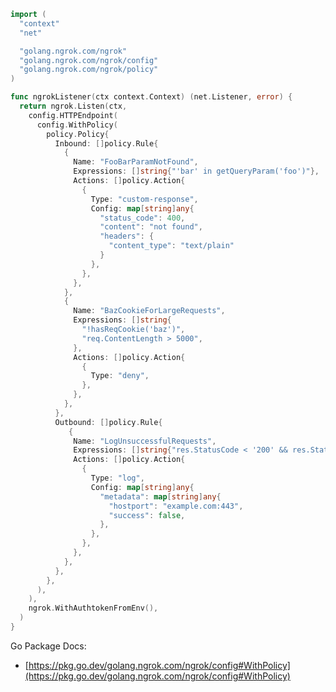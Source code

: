 ```go
import (
  "context"
  "net"

  "golang.ngrok.com/ngrok"
  "golang.ngrok.com/ngrok/config"
  "golang.ngrok.com/ngrok/policy"
)

func ngrokListener(ctx context.Context) (net.Listener, error) {
  return ngrok.Listen(ctx,
    config.HTTPEndpoint(
      config.WithPolicy(
        policy.Policy{
          Inbound: []policy.Rule{
            {
              Name: "FooBarParamNotFound",
              Expressions: []string{"'bar' in getQueryParam('foo')"},
              Actions: []policy.Action{
                {
                  Type: "custom-response",
                  Config: map[string]any{
                    "status_code": 400,
                    "content": "not found",
                    "headers": {
                      "content_type": "text/plain"
                    }
                  },
                },
              },
            },
            {
              Name: "BazCookieForLargeRequests",
              Expressions: []string{
                "!hasReqCookie('baz')",
                "req.ContentLength > 5000",
              },
              Actions: []policy.Action{
                {
                  Type: "deny",
                },
              },
            },
          },
          Outbound: []policy.Rule{
             {
              Name: "LogUnsuccessfulRequests",
              Expressions: []string{"res.StatusCode < '200' && res.StatusCode >= '300'"},
              Actions: []policy.Action{
                {
                  Type: "log",
                  Config: map[string]any{
                    "metadata": map[string]any{
                      "hostport": "example.com:443",
                      "success": false,
                    },
                  },
                },
              },
            },
          },
        },
      ),
    ),
    ngrok.WithAuthtokenFromEnv(),
  )
}
```

Go Package Docs:

- [https://pkg.go.dev/golang.ngrok.com/ngrok/config#WithPolicy](https://pkg.go.dev/golang.ngrok.com/ngrok/config#WithPolicy)
